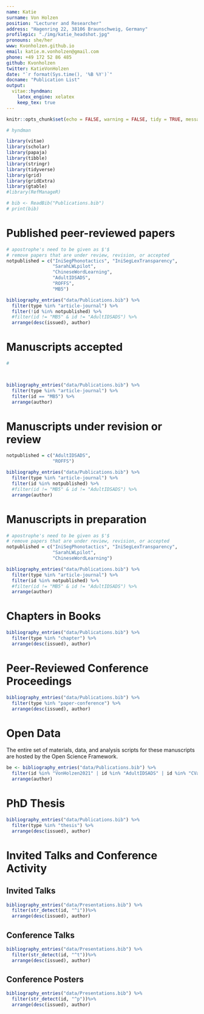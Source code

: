 ```yaml
---
name: Katie
surname: Von Holzen
position: "Lecturer and Researcher"
address: "Hagenring 22, 38106 Braunschweig, Germany"
profilepic: "./img/katie_headshot.jpg"
pronouns: she/her
www: Kvonholzen.github.io
email: katie.m.vonholzen@gmail.com
phone: +49 172 52 86 485
github: Kvonholzen
twitter: KatieVonHolzen
date: "`r format(Sys.time(), '%B %Y')`"
docname: "Publication List"
output:
  vitae::hyndman:
    latex_engine: xelatex
    keep_tex: true
---
```


```r
knitr::opts_chunk$set(echo = FALSE, warning = FALSE, tidy = TRUE, message = FALSE, error = FALSE)

# hyndman

library(vitae)
library(scholar)
library(papaja)
library(tibble)
library(stringr)
library(tidyverse)
library(grid)
library(gridExtra)
library(gtable)
#library(RefManageR)

# bib <- ReadBib("Publications.bib")
# print(bib)

```

# Published peer-reviewed papers

```r

# apostrophe's need to be given as $'$
# remove papers that are under review, revision, or accepted
notpublished = c("IniSegPhonotactics", "IniSegLexTransparency",
                 "SarahLWLpilot",
                 "ChineseWordLearning",
                 "AdultIDSADS",
                 "ROFFS",
                 "MB5")

bibliography_entries("data/Publications.bib") %>%
  filter(type %in% "article-journal") %>%
  filter(!id %in% notpublished) %>%
  #filter(id != "MB5" & id != "AdultIDSADS") %>%
  arrange(desc(issued), author)


```

# Manuscripts accepted

```r
# 



bibliography_entries("data/Publications.bib") %>%
  filter(type %in% "article-journal") %>%
  filter(id == "MB5") %>%
  arrange(author)

```


# Manuscripts under revision or review

```r

notpublished = c("AdultIDSADS",
                 "ROFFS")

bibliography_entries("data/Publications.bib") %>%
  filter(type %in% "article-journal") %>%
  filter(id %in% notpublished) %>%
  #filter(id != "MB5" & id != "AdultIDSADS") %>%
  arrange(author)

```

# Manuscripts in preparation

```r

# apostrophe's need to be given as $'$
# remove papers that are under review, revision, or accepted
notpublished = c("IniSegPhonotactics", "IniSegLexTransparency",
                 "SarahLWLpilot",
                 "ChineseWordLearning")

bibliography_entries("data/Publications.bib") %>%
  filter(type %in% "article-journal") %>%
  filter(id %in% notpublished) %>%
  #filter(id != "MB5" & id != "AdultIDSADS") %>%
  arrange(author)


```


# Chapters in Books

```r
bibliography_entries("data/Publications.bib") %>%
  filter(type %in% "chapter") %>%
  arrange(desc(issued), author)

```

# Peer-Reviewed Conference Proceedings

```r
bibliography_entries("data/Publications.bib") %>%
  filter(type %in% "paper-conference") %>%
  arrange(desc(issued), author)
```

# Open Data

The entire set of materials, data, and analysis scripts for these manuscripts are hosted by the Open Science Framework.

```r

be <- bibliography_entries("data/Publications.bib") %>%
  filter(id %in% "VonHolzen2021" | id %in% "AdultIDSADS" | id %in% "CVaccent" | id %in% "ROFFS") %>%
  arrange(author)


```

# PhD Thesis

```r
bibliography_entries("data/Publications.bib") %>%
  filter(type %in% "thesis") %>%
  arrange(desc(issued), author)

```


# Invited Talks and Conference Activity

## Invited Talks


```r

bibliography_entries("data/Presentations.bib") %>%
  filter(str_detect(id, "^i"))%>%
  arrange(desc(issued), author)

```


## Conference Talks


```r
bibliography_entries("data/Presentations.bib") %>%
  filter(str_detect(id, "^t"))%>%
  arrange(desc(issued), author)
```



## Conference Posters


```r

bibliography_entries("data/Presentations.bib") %>%
  filter(str_detect(id, "^p"))%>%
  arrange(desc(issued), author)

```